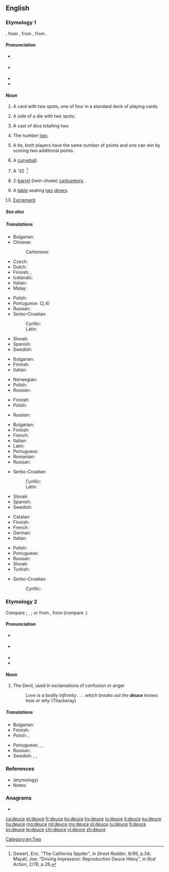 ==English==
{{wikipedia}}

===Etymology 1===
{{etyl|enm|en}} {{m|enm|dewes||two}}, from {{etyl|xno|en}}, from {{etyl|fro|en}} {{m|fro|deus}}, from {{etyl|la|en}} {{m|la|duo}}.

====Pronunciation====
* {{a|UK}} {{IPA|/djuːs/|/d͡ʒuːs/|lang=en}}
* {{a|US}} {{IPA|/duːs/|lang=en}}
* {{audio|en-us-deuce.ogg|Audio (US)|lang=en}}
* {{rhymes|uːs|lang=en}}

====Noun====
{{en-noun}}

# {{label|en|cards}} A card with two spots, one of four in a standard deck of playing cards.
# {{label|en|dice}} A side of a die with two spots.
# {{label|en|dice}} A cast of dice totalling two.
# The number [[two]].
# {{label|en|tennis}} A tie, both players have the same number of points and one can win by scoring two additional points.
# {{label|en|baseball}} A [[curveball]]
# A '32 {{w|Ford}}.<ref>Geisert, Eric. "The California Spyder", in ''Street Rodder'', 8/99, p.34; Mayall, Joe. "Driving Impression: Reproduction Deuce Hiboy", in ''Rod Action'', 2/78, p.26.</ref>
# {{lb|en|in the plural}} 2-[[Venturi effect|barrel]] (twin-choke) [[carburetor]]s {{qualifier|in the phrase ''3 deuces'': an arrangement on a common [[intake manifold]]}}.
# {{label|en|restaurants}} A [[table]] seating [[two]] [[diner]]s.
# {{label|en|slang}} [[excrement|Excrement]].

=====See also=====
{{table:playing cards/en}}

=====Translations=====
{{trans-top|playing card}}
* Bulgarian: {{t+|bg|двойка|f}}
* Chinese:
*: Cantonese: {{t|yue|D|tr=di2|sc=Hani}}
* Czech: {{t+|cs|dvojka|f}}
* Dutch: {{t+|nl|twee|f}}
* Finnish: {{t+|fi|kakkonen}}, {{t+|fi|sorsa}}
* Icelandic: {{t|is|tvistur|m}}
* Italian: {{t+|it|due|m}}
* Malay: {{t|ms|dius}}
{{trans-mid}}
* Polish: {{t+|pl|dwójka|f}}
* Portuguese: {{t+|pt|dois}} (2,4)
* Russian: {{t+|ru|дво́йка|f}}
* Serbo-Croatian:
*: Cyrillic: {{t|sh|двојка|f}}
*: Latin: {{t+|sh|dvojka|f}}
* Slovak: {{t+|sk|dvojka|f}}
* Spanish: {{t+|es|dos}}
* Swedish: {{t+|sv|tvåa|c}}
{{trans-bottom}}

{{trans-top|side of a dice with two spots}}
* Bulgarian: {{t+|bg|двойка|f}}
* Finnish: {{t+|fi|kakkonen}}
* Italian: {{t+|it|due|m}}
{{trans-mid}}
* Norwegian: {{t|no|toer}}
* Polish: {{t+|pl|dwójka|f}}
* Russian: {{t+|ru|дво́йка|f}}
{{trans-bottom}}

{{trans-top|cast of dice totalling two}}
* Finnish: {{t+|fi|kakkonen}}
* Polish: {{t+|pl|dwójka|f}}
{{trans-mid}}
* Russian: {{t+|ru|дво́йка|f}}
{{trans-bottom}}

{{trans-top|number two}}
* Bulgarian: {{t+|bg|двойка|f}}
* Finnish: {{t+|fi|kakkonen}}
* French: {{t+|fr|deux|m}}
* Italian: {{t+|it|due|m}}
* Latin: {{t+|la|duo|f}}
* Portuguese: {{t+|pt|dois}}
* Romanian: {{t+|ro|doi|m}}
* Russian: {{t+|ru|дво́йка|f}}
{{trans-mid}}
* Serbo-Croatian:
*: Cyrillic: {{t|sh|двојка|f}}
*: Latin: {{t+|sh|dvojka|f}}
* Slovak: {{t+|sk|dvojka|f}}
* Spanish: {{t+|es|dos}}
* Swedish: {{t+|sv|tvåa|c}}
{{trans-bottom}}

{{trans-top|tennis: tie, both players able to win by scoring two additional points}}
* Catalan: {{t+|ca|iguals|m-p}}
* Finnish: {{t|fi|tasatilanne}}
* French: {{t+|fr|égalité|f}}
* German: {{t+|de|Einstand|m}}
* Italian: {{t+|it|parità|f}}
{{trans-mid}}
* Polish: {{t+|pl|równowaga|f}}
* Portuguese: {{t+|pt|iguais}}
* Russian: {{t|ru|ра́вный счёт|m|tr=rávnyj sčjot}}
* Slovak: {{t|sk|zhoda|f}}
* Turkish: {{t+|tr|beraberlik}}
{{trans-bottom}}

{{trans-top|baseball: curveball}}
{{trans-mid}}
{{trans-bottom}}

{{checktrans-top}}
* Serbo-Croatian:
*: Cyrillic: {{t-check|sh|двојка|f|sc=Cyrl}}
{{trans-bottom}}

===Etymology 2===
Compare {{etyl|LL.|en}} {{m|la|dusius||phantom, specter}}; {{etyl|gd|en}} {{m|gd|taibhs}}, {{m|gd|taibhse||apparition, ghost}}; or from {{etyl|fro|en}} {{m|fro|deus||God}}, from {{etyl|la|en}} {{m|la|deus}} (compare {{m|en|deity}}.)

====Pronunciation====
* {{a|UK}} {{IPA|/djuːs/|lang=en}}
* {{a|US|Canada}} {{IPA|/duːs/|lang=en}}
* {{audio|en-us-deuce.ogg|Audio (US)|lang=en}}
* {{rhymes|uːs|lang=en}}

====Noun====
{{en-noun}}

# {{label|en|epithet}} The Devil, used in exclamations of confusion or anger
#: ''Love is a bodily infirmity . . . which breaks out the '''deuce''' knows how or why'' (Thackeray)

=====Translations=====
{{trans-top|Devil, used in exclamations of confusion or anger}}
* Bulgarian: {{t+|bg|дявол|m}}
* Finnish: {{t+|fi|piru}}
* Polish: {{t+|pl|diabeł|m-an}}, {{t+|pl|licho|n}}
{{trans-mid}}
* Portuguese: {{t+|pt|diabos}}, {{t+|pt|inferno}}, {{t+|pt|demônio}}
* Russian: {{t+|ru|дья́вол|m}}
* Swedish: {{t+|sv|djävel}}, {{t+|sv|djävul|c}}, {{t+|sv|fan|c}}
{{trans-bottom}}

===References===
* (etymology) {{R:Webster 1913}}
* Notes:
<references/>

===Anagrams===
* {{l|en|educe}}

[[Category:en:Two]]

[[ca:deuce]]
[[et:deuce]]
[[fr:deuce]]
[[ko:deuce]]
[[hy:deuce]]
[[io:deuce]]
[[it:deuce]]
[[ku:deuce]]
[[hu:deuce]]
[[mg:deuce]]
[[ml:deuce]]
[[my:deuce]]
[[pl:deuce]]
[[ru:deuce]]
[[fi:deuce]]
[[sv:deuce]]
[[te:deuce]]
[[chr:deuce]]
[[vi:deuce]]
[[zh:deuce]]